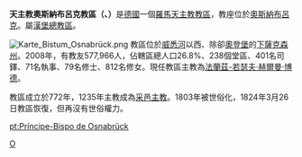 {{Infobox Roman Catholic diocese 
|jurisdiction     = 教區
|name             = 奧斯納布呂克
 |latin= Dioecesis Osnabrugensis
 |image =Dom Osnabrueck 2008-05-18.jpg
 |caption = 聖伯多祿主教座堂
 |location = [[德國|德國]] 
|territory =[[威悉河|威悉河]]以西、除卻[[奧登堡|奧登堡]]的[[下薩克森州|下薩克森州]]
|population = 577,966
|rite = [[罗马礼|罗马礼]]
|patron =
|province = 漢堡
|established = 772年
|cathedral = [[聖伯多祿主教座堂_(奧斯納布呂克)|聖伯多祿主教座堂]]
|co-cathedral = 
|leadership = 主教 
|website = http://www.bistum-osnabrueck.de/
|pope =  
|patriarch=
|metropolitan =
|ordinary = [[法蘭茲-若瑟夫·赫爾曼·博德|法蘭茲-若瑟夫·赫爾曼·博德]] 
|coadjutor archbishop = 
|coadjutor bishop = 
|auxiliary = 
|emeritus = 
}}
'''天主教奧斯納布呂克教區（{{lang-la|Dioecesis Osnabrugensis}}、{{lang-de|Bistum Osnabrück}}）'''是[[德國|德國]]一個[[羅馬天主教|羅馬天主教]][[教區|教區]]，教座位於[[奧斯納布呂克|奧斯納布呂克]]。屬[[天主教漢堡總教區|漢堡總教區]]。

[[File:Karte_Bistum_Osnabrück.png|thumb]]
教區位於[[威悉河|威悉河]]以西、除卻[[奧登堡|奧登堡]]的[[下薩克森州|下薩克森州]]。2008年，有教友577,966人，佔轄區總人口26.8%、238個堂區、401名司鐸、71名執事、79名修士、812名修女。現任教區主教為[[法蘭茲-若瑟夫·赫爾曼·博德|法蘭茲-若瑟夫·赫爾曼·博德]]。

教區成立於772年，1235年主教成為[[采邑主教|采邑主教]]。1803年被世俗化，1824年3月26日教區恢復，但再沒有世俗權力。

{{德國天主教教區}}
{{Authority control}}
[[Category:德國天主教教區|O]]
[[pt:Príncipe-Bispo_de_Osnabrück|pt:Príncipe-Bispo de Osnabrück]]